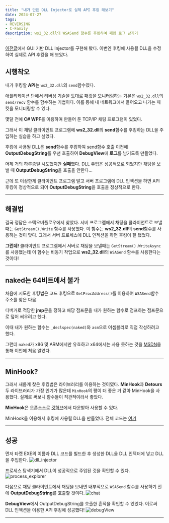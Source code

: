 ```yaml
---
title: "내가 만든 DLL Injector로 실제 API 후킹 해보기"
date: 2024-07-27
tags:
- REVERSING
- C-Family
description: ws2_32.dll의 WSASend 함수를 후킹하여 패킷 로그 남기기
---
```


[이전글](https://jeongje.vercel.app/blog/post-19)에서 GUI 기반 DLL Injector를 구현해 봤다. 이번엔 후킹에 사용될 DLL을 수정하여 실제로 API 후킹을 해 보았다.
## 시행착오
내가 후킹할 **API**는 `ws2_32.dll`의 `send`함수였다. 

애플리케이션 단에서 리버싱 기술을 토대로 패킷을 모니터링하는 기본은 `ws2_32.dll`의 `send/recv` 함수를 함수하는 기법이다. 이를 통해 내 네트워크에서 들어오고 나가는 패킷을 모니터링할 수 있다.

몇달 전에 **C# WPF**를 이용하여 만들어 둔 TCP/IP 채팅 프로그램이 있었다. 

그래서 이 채팅 클라이언트 프로그램에 **ws2_32.dll**의 **send**함수를 후킹하는 DLL을 주입하는 실습을 하고 싶었다.

후킹에 사용될 DLL은 **send**함수를 후킹하여 send함수 호출 이전에 **OutputDebugString**를 우선 호출하여 **DebugView**에 **로그**를 남기도록 만들었다.

어제 거의 하루종일 시도했지만 **실패**했다. DLL 주입은 성공적으로 되었지만 채팅을 보낼 때 **OutputDebugString**을 호출을 안한다...

근데 또 이상한게 클라이언트 프로그램 말고 서버 프로그램에 DLL 인젝션을 하면 API 후킹이 정상적으로 되어 **OutputDebugString**을 호출을 정상적으로 한다.
***
## 해결법
결국 정답은 스택오버플로우에서 찾았다. 서버 프로그램에서 채팅을 클라이언트로 보낼때는 `GetStream().Write` 함수를 사용했다. 이 함수는 **ws2_32.dll**의 **send**함수를 사용하는 것이 맞다. 그래서 서버 프로세스에 DLL 인젝션을 하면 후킹이 잘 됐었다.

**그런데!** 클라이언트 프로그램에서 서버로 채팅을 보낼때는 `GetStream().WriteAsync`를 사용했는데 이 함수는 비동기 작업으로 **ws2_32.dll**의 `WSASend` 함수를 사용한다는 것이다!

***
## naked는 64비트에서 불가
처음에 시도한 후킹법은 코드 후킹으로 `GetProcAddress()`를 이용하여 `WSASend`함수 주소를 찾은 다음

디버거로 적당한 **jmp**문을 정하고 해당 점프문을 내가 원하는 함수로 점프하는 점프문으로 덮어 씌우려고 했다.

이때 내가 원하는 함수는 `_declspec(naked)`와 `asm`으로 어셈블리로 직접 작성하려고 했다.

그런데 `naked`가 x86 및 ARM에서만 유효하고 x64에서는 사용 못하는 것을 [MSDN](https://learn.microsoft.com/ko-kr/cpp/cpp/naked-cpp?view=msvc-170)을 통해 이번에 처음 알았다.
***
## MinHook?
그래서 새롭게 찾은 후킹법은 라이브러리를 이용하는 것이였다. **MinHook**과 **Detours** 두 라이브러리가 가장 인기가 많은데 `MinHook`의 평이 더 좋은 거 같아 MinHook을 사용했다. 실제로 써보니 함수들이 직관적이라서 좋았다.

**MinHook**은 오픈소스로 [깃허브](https://github.com/TsudaKageyu/minhook)에서 다운받아 사용할 수 있다.

MinHook을 이용해서 후킹에 사용될 DLL을 만들었다. 전체 코드는 [여기](https://github.com/Jeong-Je/dll_injector/blob/master/TestDll/TestDll/dllmain.cpp)
***
## 성공
먼저 타켓 EXE의 이름과 DLL 코드를 빌드한 후 생성한 DLL을 DLL 인젝터에 넣고 DLL을 주입한다.
![dll_injector](/images/post-20/dll_injector.png)

프로세스 탐색기에서 DLL이 성공적으로 주입된 것을 확인할 수 있다.
![process_explorer](/images/post-20/process_explorer.png)

다음으로 채팅 클라이언트에서 채팅을 보내면 내부적으로 `WSASend` 함수를 사용하기 전에 **OutputDebugString**를 호출할 것이다.
![chat](/images/post-20/chat.png)

**DebugView**에서 OutputDebugString를 호출한 흔적을 확인할 수 있었다. 이로써 DLL 인젝션을 이용한 API 후킹에 성공했다!
![debugView](/images/post-20/debugView.png)
***